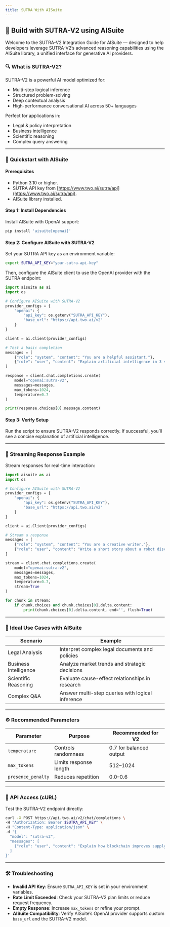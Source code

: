 ```yaml
---
title: SUTRA With AISuite
---
```


## 🧠 Build with SUTRA-V2 using AISuite

Welcome to the SUTRA-V2 Integration Guide for AISuite — designed to help developers leverage SUTRA-V2’s advanced reasoning capabilities using the AISuite library, a unified interface for generative AI providers.

### 🔍 What is SUTRA-V2?

SUTRA-V2 is a powerful AI model optimized for:

- Multi-step logical inference
- Structured problem-solving
- Deep contextual analysis
- High-performance conversational AI across 50+ languages

Perfect for applications in:

- Legal & policy interpretation
- Business intelligence
- Scientific reasoning
- Complex query answering

---

### 🧪 Quickstart with AISuite

#### Prerequisites

- Python 3.10 or higher.
- SUTRA API key from [https://www.two.ai/sutra/api](https://www.two.ai/sutra/api).
- AISuite library installed.

#### Step 1: Install Dependencies

Install AISuite with OpenAI support:

```bash
pip install 'aisuite[openai]'
```

#### Step 2: Configure AISuite with SUTRA-V2

Set your SUTRA API key as an environment variable:

```bash
export SUTRA_API_KEY="your-sutra-api-key"
```

Then, configure the AISuite client to use the OpenAI provider with the SUTRA endpoint:

```python
import aisuite as ai
import os

# Configure AISuite with SUTRA-V2
provider_configs = {
    "openai": {
        "api_key": os.getenv("SUTRA_API_KEY"),
        "base_url": "https://api.two.ai/v2"
    }
}

client = ai.Client(provider_configs)

# Test a basic completion
messages = [
    {"role": "system", "content": "You are a helpful assistant."},
    {"role": "user", "content": "Explain artificial intelligence in 3 sentences."}
]

response = client.chat.completions.create(
    model="openai:sutra-v2",
    messages=messages,
    max_tokens=1024,
    temperature=0.7
)

print(response.choices[0].message.content)
```

#### Step 3: Verify Setup

Run the script to ensure SUTRA-V2 responds correctly. If successful, you’ll see a concise explanation of artificial intelligence.

---

### 🔁 Streaming Response Example

Stream responses for real-time interaction:

```python
import aisuite as ai
import os

# Configure AISuite with SUTRA-V2
provider_configs = {
    "openai": {
        "api_key": os.getenv("SUTRA_API_KEY"),
        "base_url": "https://api.two.ai/v2"
    }
}

client = ai.Client(provider_configs)

# Stream a response
messages = [
    {"role": "system", "content": "You are a creative writer."},
    {"role": "user", "content": "Write a short story about a robot discovering emotions."}
]

stream = client.chat.completions.create(
    model="openai:sutra-v2",
    messages=messages,
    max_tokens=1024,
    temperature=0.7,
    stream=True
)

for chunk in stream:
    if chunk.choices and chunk.choices[0].delta.content:
        print(chunk.choices[0].delta.content, end='', flush=True)
```

---

### 🧠 Ideal Use Cases with AISuite

| Scenario              | Example                                          |
| --------------------- | ------------------------------------------------ |
| Legal Analysis        | Interpret complex legal documents and policies   |
| Business Intelligence | Analyze market trends and strategic decisions    |
| Scientific Reasoning  | Evaluate cause-effect relationships in research  |
| Complex Q&A           | Answer multi-step queries with logical inference |

---

### ⚙️ Recommended Parameters

| Parameter          | Purpose                | Recommended for V2      |
| ------------------ | ---------------------- | ----------------------- |
| `temperature`      | Controls randomness    | 0.7 for balanced output |
| `max_tokens`       | Limits response length | 512–1024                |
| `presence_penalty` | Reduces repetition     | 0.0–0.6                 |

---

### 🔗 API Access (cURL)

Test the SUTRA-V2 endpoint directly:

```bash
curl -X POST https://api.two.ai/v2/chat/completions \
-H "Authorization: Bearer $SUTRA_API_KEY" \
-H "Content-Type: application/json" \
-d '{
  "model": "sutra-v2",
  "messages": [
    {"role": "user", "content": "Explain how blockchain improves supply chain transparency."}
  ]
}'
```

---

### 🛠 Troubleshooting

- **Invalid API Key**: Ensure `SUTRA_API_KEY` is set in your environment variables.
- **Rate Limit Exceeded**: Check your SUTRA-V2 plan limits or reduce request frequency.
- **Empty Response**: Increase `max_tokens` or refine your prompt.
- **AISuite Compatibility**: Verify AISuite’s OpenAI provider supports custom `base_url` and the SUTRA-V2 model.
